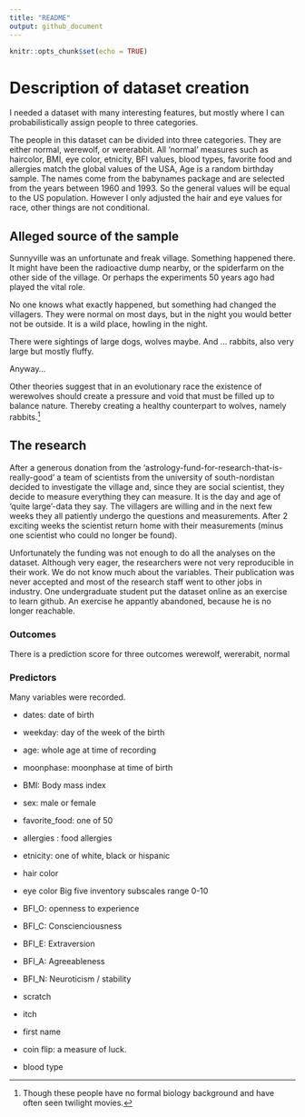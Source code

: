 ```yaml
---
title: "README"
output: github_document
---
```


```r
knitr::opts_chunk$set(echo = TRUE)
```

# Description of dataset creation

I needed a dataset with many interesting features, but mostly where I can 
probabilistically assign people to three categories.

The people in this dataset can be divided into three categories.
They are either normal, werewolf, or wererabbit.
All 'normal' measures such as haircolor, BMI, eye color, etnicity, BFI values, 
blood types, favorite food and allergies match the global values of the USA, 
Age is a random birthday sample. The names come from the babynames package and
are selected from the years between 1960 and 1993. 
So the general values will be equal to the US population. However I only
adjusted the hair and eye values for race, other things are not conditional.

## Alleged source of the sample 
Sunnyville was an unfortunate and freak village. Something happened there. It might
have been the radioactive dump nearby, or the spiderfarm on the other side
of the village. Or perhaps the experiments 50 years ago had played the vital role.

No one knows what exactly happened, but something had changed the villagers. 
They were normal on most days, but in the night you would better not be outside.
It is a wild place, howling in the night. 

There were sightings of large dogs, wolves maybe. And ... rabbits, also very large
but mostly fluffy. 

Anyway...

Other theories suggest that in an evolutionary race the existence 
of werewolves should create a pressure and void that must be filled up to balance 
nature. Thereby creating a healthy counterpart to wolves, namely rabbits.^[Though these people have no formal biology background and have often seen twilight movies.]

## The research
After a generous donation from the 'astrology-fund-for-research-that-is-really-good'
a team of scientists from the university of south-nordistan
decided to investigate the village and, since they are social
scientist, they decide to measure everything they can measure. It is the day and age of
'quite large'-data they say. The villagers are willing and in the next few weeks
they all patiently undergo the questions and measurements. 
After 2 exciting weeks the scientist return home with their measurements 
(minus one scientist who could no longer be found). 

Unfortunately the funding was not enough to do all the analyses on the dataset. 
Although very eager, the researchers were not very reproducible in their work.
We do not know much about the variables. Their publication was never accepted
and most of the research staff went to other jobs in industry. One undergraduate
student put the dataset online as an exercise to learn github. An exercise
he appantly abandoned, because he is no longer reachable.

### Outcomes
There is a prediction score for three outcomes werewolf, wererabit, normal

### Predictors
Many variables were recorded.

* dates: date of birth
* weekday: day of the week of the birth
* age:  whole age at time of recording
* moonphase: moonphase at time of birth 
* BMI: Body mass index 
* sex: male or female
* favorite_food: one of 50
* allergies : food allergies
* etnicity: one of white, black or hispanic
* hair color
* eye color
Big five inventory subscales range 0-10 
* BFI_O: openness to experience
* BFI_C: Conscienciousness
* BFI_E: Extraversion
* BFI_A: Agreeableness
* BFI_N: Neuroticism / stability

* scratch
* itch
* first name
* coin flip: a measure of luck. 
* blood type
